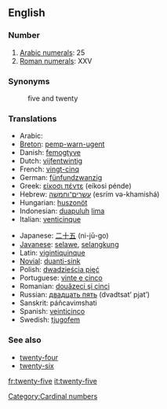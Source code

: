 ==English==

=== Number ===

#[[w:Arabic numerals|Arabic numerals]]: 25
#[[w:Roman numerals|Roman numerals]]: XXV

=== Synonyms ===
:five and twenty

=== Translations ===
{{top}}
*Arabic: {{ARchar|[[خمسة وعشرين]]}} {{Unicode|(χámsa w-ʕišrí:n)}}
*[[Breton]]: [[pemp-warn-ugent]]
*Danish: [[femogtyve]]
*Dutch: [[vijfentwintig]]
*French: [[vingt-cinq]] {{m}}
*German: [[fünfundzwanzig]]
*Greek: [[είκοσι πέντε]] (eíkosi pénde)
*Hebrew: [[עשרים־וחמשה]] (esrím və-khamishá)
*Hungarian: [[huszonöt]]
*Indonesian: [[duapuluh]] [[lima]]
*Italian: [[venticinque]]
{{mid}}
*Japanese: [[二十五]] (ni-jū-go)
*[[Javanese]]: [[selawe]], [[selangkung]]
*Latin: [[vigintiquinque]]
*[[Novial]]: [[duanti-sink]]
*Polish: [[dwadzieścia pięć]]
*Portuguese: [[vinte e cinco]] {{m}}
*Romanian: [[douăzeci şi cinci]]
*Russian: [[двадцать пять]] (dvadtsat’ pjat’)
*Sanskrit: páñcavi''m''shati
*Spanish: [[veinticinco]] {{m}}
*Swedish: [[tjugofem]]
{{bottom}}

=== See also ===
*[[twenty-four]]
*[[twenty-six]]

[[Category:Cardinal numbers]]

[[fr:twenty-five]]
[[it:twenty-five]]